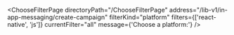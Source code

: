 

<ChooseFilterPage
  directoryPath="/ChooseFilterPage"
  address="/lib-v1/in-app-messaging/create-campaign"
  filterKind="platform"
  filters={['react-native', 'js']}
  currentFilter="all"
  message={'Choose a platform:'}
/>
